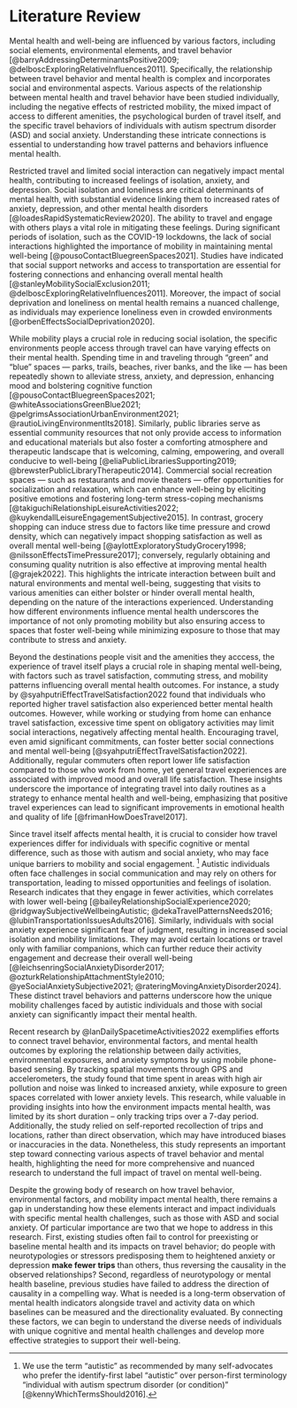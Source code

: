 # Literature Review {#sec-litreview}

Mental health and well-being are influenced by various factors, including social elements, environmental elements, and travel behavior [@barryAddressingDeterminantsPositive2009; @delboscExploringRelativeInfluences2011].
Specifically, the relationship between travel behavior and mental health is complex and incorporates social and environmental aspects.
Various aspects of the relationship between mental health and travel behavior have been studied individually, including the negative effects of restricted mobility, the mixed impact of access to different amenities, the psychological burden of travel itself, and the specific travel behaviors of individuals with autism spectrum disorder (ASD) and social anxiety.
Understanding these intricate connections is essential to understanding how travel patterns and behaviors influence mental health.

Restricted travel and limited social interaction can negatively impact mental health, contributing to increased feelings of isolation, anxiety, and depression.
Social isolation and loneliness are critical determinants of mental health, with substantial evidence linking them to increased rates of anxiety, depression, and other mental health disorders [@loadesRapidSystematicReview2020].
The ability to travel and engage with others plays a vital role in mitigating these feelings.
During significant periods of isolation, such as the COVID-19 lockdowns, the lack of social interactions highlighted the importance of mobility in maintaining mental well-being [@pousoContactBluegreenSpaces2021].
Studies have indicated that social support networks and access to transportation are essential for fostering connections and enhancing overall mental health [@stanleyMobilitySocialExclusion2011; @delboscExploringRelativeInfluences2011].
Moreover, the impact of social deprivation and loneliness on mental health remains a nuanced challenge, as individuals may experience loneliness even in crowded environments [@orbenEffectsSocialDeprivation2020].

While mobility plays a crucial role in reducing social isolation, the specific environments people access through travel can have varying effects on their mental health.
Spending time in and traveling through "green" and "blue" spaces --- parks, trails, beaches, river banks, and the like --- has been repeatedly shown to alleviate stress, anxiety, and depression, enhancing mood and bolstering cognitive function [@pousoContactBluegreenSpaces2021; @whiteAssociationsGreenBlue2021; @pelgrimsAssociationUrbanEnvironment2021; @rautioLivingEnvironmentIts2018].
Similarly, public libraries serve as essential community resources that not only provide access to information and educational materials but also foster a comforting atmosphere and therapeutic landscape that is welcoming, calming, empowering, and overall conducive to well-being [@eliaPublicLibrariesSupporting2019; @brewsterPublicLibraryTherapeutic2014].
Commercial social recreation spaces --- such as restaurants and movie theaters --- offer opportunities for socialization and relaxation, which can enhance well-being by eliciting positive emotions and fostering long-term stress-coping mechanisms [@takiguchiRelationshipLeisureActivities2022; @kuykendallLeisureEngagementSubjective2015].
In contrast, grocery shopping can induce stress due to factors like time pressure and crowd density, which can negatively impact shopping satisfaction as well as overall mental well-being [@aylottExploratoryStudyGrocery1998; @nilssonEffectsTimePressure2017]; conversely, regularly obtaining and consuming 
quality nutrition is also effective at improving mental health [@grajek2022].
This highlights the intricate interaction between built and natural environments and mental well-being, suggesting that visits to various amenities can either bolster or hinder overall mental health, depending on the nature of the interactions experienced.
Understanding how different environments influence mental health underscores the importance of not only promoting mobility but also ensuring access to spaces that foster well-being while minimizing exposure to those that may contribute to stress and anxiety.

Beyond the destinations people visit and the amenities they acccess, the experience of travel itself plays a crucial role in shaping mental well-being, with factors such as travel satisfaction, commuting stress, and mobility patterns influencing overall mental health outcomes.
For instance, a study by @syahputriEffectTravelSatisfaction2022 found that individuals who reported higher travel satisfaction also experienced better mental health outcomes.  However, while working or studying from home can enhance travel satisfaction, excessive time spent on obligatory activities may limit social interactions, negatively affecting mental health.
Encouraging travel, even amid significant commitments, can foster better social connections and mental well-being [@syahputriEffectTravelSatisfaction2022].
Additionally, regular commuters often report lower life satisfaction compared to those who work from home, yet general travel experiences are associated with improved mood and overall life satisfaction.
These insights underscore the importance of integrating travel into daily routines as a strategy to enhance mental health and well-being, emphasizing that positive travel experiences can lead to significant improvements in emotional health and quality of life [@frimanHowDoesTravel2017].

Since travel itself affects mental health, it is crucial to consider how travel experiences differ for individuals with specific cognitive or mental difference, such as those with autism and social anxiety, who may face unique barriers to mobility and social engagement.
^[We use the term “autistic” as recommended by many self-advocates who prefer the identify-first label “autistic” over person-first terminology “individual with autism spectrum disorder (or condition)” [@kennyWhichTermsShould2016].]
Autistic individuals often face challenges in social communication and may rely on others for transportation, leading to missed opportunities and feelings of isolation.
Research indicates that they engage in fewer activities, which correlates with lower well-being [@baileyRelationshipSocialExperience2020; @ridgwaySubjectiveWellbeingAutistic; @dekaTravelPatternsNeeds2016; @lubinTransportationIssuesAdults2016].
Similarly, individuals with social anxiety experience significant fear of judgment, resulting in increased social isolation and mobility limitations.
They may avoid certain locations or travel only with familiar companions, which can further reduce their activity engagement and decrease their overall well-being [@leichsenringSocialAnxietyDisorder2017; @ozturkRelationshipAttachmentStyle2010; @yeSocialAnxietySubjective2021; @rateringMovingAnxietyDisorder2024].
These distinct travel behaviors and patterns underscore how the unique mobility challenges faced by autistic individuals and those with social anxiety can significantly impact their mental health.

Recent research by @lanDailySpacetimeActivities2022 exemplifies efforts to connect travel behavior, environmental factors, and mental health outcomes by exploring the relationship between daily activities, environmental exposures, and anxiety symptoms by using mobile phone-based sensing.
By tracking spatial movements through GPS and accelerometers, the study found that time spent in areas with high air pollution and noise was linked to increased anxiety, while exposure to green spaces correlated with lower anxiety levels.
This research, while valuable in providing insights into how the environment impacts mental health, was limited by its short duration -- only tracking trips over a 7-day period.
Additionally, the study relied on self-reported recollection of trips and locations, rather than direct observation, which may have introduced biases or inaccuracies in the data.
Nonetheless, this study represents an important step toward connecting various aspects of travel behavior and mental health, highlighting the need for more comprehensive and nuanced research to understand the full impact of travel on mental well-being.

Despite the growing body of research on how travel behavior, environmental factors, and mobility impact mental health, there remains a gap in understanding how these elements interact and impact individuals with specific mental health challenges, such as those with ASD and social anxiety.
Of particular importance are two that we hope to address in this research.
First, existing studies often fail to control for preexisting or baseline mental health and its impacts on travel behavior; do people with neurotypologies or stressors predisposing them to heightened anxiety or depression **make fewer trips** than others, thus reversing the causality in the observed relationships?
Second, regardless of neurotypology or mental health baseline, previous studies have failed to address the direction of causality in a compelling way.
What is needed is a long-term observation of mental health indicators alongside travel and activity data on which baselines can be measured and the directionality evaluated.
By connecting these factors, we can begin to understand the diverse needs of individuals with unique cognitive and mental health challenges and develop more effective strategies to support their well-being.
